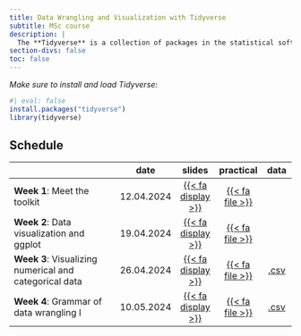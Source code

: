```yaml
---
title: Data Wrangling and Visualization with Tidyverse
subtitle: MSc course 
description: |
  The **Tidyverse** is a collection of packages in the statistical software R that provides a consistent and efficient framework for data manipulation, exploration, and visualization. It emphasizes using tidy data principles and functional programming techniques to simplify and streamline data analysis workflows. This course provides structured guidance on how to use tidyverse tools to simplify data importing, cleaning, processing and visualization. This is illustrated using realistic worked examples throughout the course.
section-divs: false
toc: false
---
```



:::{.highlight}
*Make sure to install and load Tidyverse:*
```r
#| eval: false
install.packages("tidyverse")
library(tidyverse)
```
:::


## Schedule

|                                                    | date       |slides  | practical | data | 
|----------------------------------------------------|------------|:------:|:---------:|:---------:|
| **Week 1**: Meet the toolkit | 12.04.2024 | [{{< fa display >}}](https://termehs.github.io/tidy01-meet-the-toolkit)  |  [{{< fa file >}}](material/bechdel.qmd)  | |
| **Week 2**:  Data visualization and ggplot  | 19.04.2024 | [{{< fa display >}}](https://termehs.github.io/tidy02-data-viz-ggplot)  |  [{{< fa file >}}](material/starwars.qmd)   |  |
| **Week 3**:  Visualizing numerical and categorical data | 26.04.2024 | [{{< fa display >}}](https://termehs.github.io/tidy03-data-viz-num-cat)  |  [{{< fa file >}}](material/plastic-waste.qmd)   |  [.csv](material/data/plastic-waste.csv)|
| **Week 4**:  Grammar of data wrangling I| 10.05.2024 | [{{< fa display >}}](https://termehs.github.io/tidy04-grammar-wrangle-single-df)  |  [{{< fa file >}}](material/plastic-waste.qmd)   |  [.csv](material/data/hotels.csv)|
